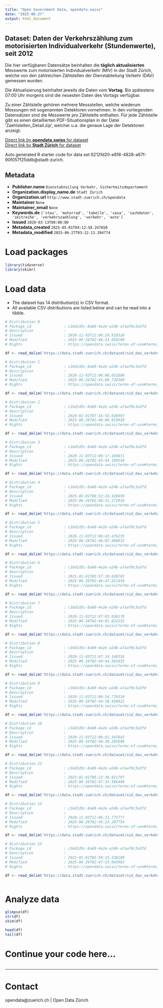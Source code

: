 ```yaml
---
title: "Open Government Data, opendata.swiss"
date: "2025-06-27"
output: html_document
---
```


## Dataset: Daten der Verkehrszählung zum motorisierten Individualverkehr (Stundenwerte), seit 2012

Die hier verfügbaren Datensätze beinhalten die **täglich aktualisierten** Messwerte zum motorisierten Individualverkehr (MIV) in der Stadt Zürich, welche von den zahlreichen Zählstellen der Dienstabteilung Verkehr (DAV) gemessen wurden.

Die Aktualisierung beinhaltet jeweils die Daten vom **Vortag**. Bis spätestens 07:00 Uhr morgens sind die neuesten Daten des Vortags verfügbar.

Zu einer Zählstelle gehören mehrere Messstellen, welche wiederum Messungen mit sogenannten Detektoren vornehmen. In den vorliegenden Datensätzen sind die Messwerte pro Zählstelle enthalten. Für jede Zählstelle gibt es einen detaillierten PDF-Situationsplan in der Datei 'Zaehlstellen_Detail.zip', welcher u.a. die genaue Lage der Detektoren anzeigt.

[Direct link by **opendata.swiss** for dataset](https://opendata.swiss/de/dataset/daten-der-verkehrszahlung-zum-motorisierten-individualverkehr-stundenwerte-seit-2012)<br>
[Direct link by **Stadt Zürich** for dataset](https://data.stadt-zuerich.ch/dataset/sid_dav_verkehrszaehlung_miv_od2031)

Auto generated R starter code for data set 6212fd20-e816-4828-a67f-90f057f25ddb@stadt-zurich.

## Metadata

- **Publisher.name** `Dienstabteilung Verkehr, Sicherheitsdepartement`
- **Organization.display_name.de** `Stadt Zürich`
- **Organization.url** `http://www.stadt-zuerich.ch/opendata`
- **Maintainer** `None`
- **Maintainer_email** `None`
- **Keywords.de** `['stau', 'motorrad', 'tabelle', 'sasa', 'sachdaten', 'zeitreihe', 'verkehrszaehlung', 'verkehr', 'auto']`
- **Issued** `2020-03-13T00:00:00`
- **Metadata_created** `2025-05-01T04:12:58.247650`
- **Metadata_modified** `2025-06-27T03:12:13.394774`


# Load packages

```r

library(tidyverse)
library(skimr)

```

# Load data

-   The dataset has 14 distribution(s) in CSV format.
-   All available CSV distributions are listed below and can be read into a tibble.

```r

# Distribution 0
# Package_id               : c16d1d5c-8a60-4e2e-a24b-a7aaf0c3a3fd
# Description              : 
# Issued                   : 2020-11-03T12:06:29.910316
# Modified                 : 2025-06-26T02:46:33.050160
# Rights                   : https://opendata.swiss/terms-of-use#terms_open

df <- read_delim('https://data.stadt-zuerich.ch/dataset/sid_dav_verkehrszaehlung_miv_od2031/download/sid_dav_verkehrszaehlung_miv_OD2031_2020.csv')

# Distribution 1
# Package_id               : c16d1d5c-8a60-4e2e-a24b-a7aaf0c3a3fd
# Description              : 
# Issued                   : 2020-11-03T12:06:08.651800
# Modified                 : 2025-06-26T02:45:08.728369
# Rights                   : https://opendata.swiss/terms-of-use#terms_open

df <- read_delim('https://data.stadt-zuerich.ch/dataset/sid_dav_verkehrszaehlung_miv_od2031/download/sid_dav_verkehrszaehlung_miv_OD2031_2016.csv')

# Distribution 2
# Package_id               : c16d1d5c-8a60-4e2e-a24b-a7aaf0c3a3fd
# Description              : 
# Issued                   : 2024-01-01T07:16:55.636997
# Modified                 : 2025-06-26T02:48:00.819020
# Rights                   : https://opendata.swiss/terms-of-use#terms_open

df <- read_delim('https://data.stadt-zuerich.ch/dataset/sid_dav_verkehrszaehlung_miv_od2031/download/sid_dav_verkehrszaehlung_miv_OD2031_2024.csv')

# Distribution 3
# Package_id               : c16d1d5c-8a60-4e2e-a24b-a7aaf0c3a3fd
# Description              : 
# Issued                   : 2020-11-03T12:06:17.169871
# Modified                 : 2025-06-26T02:45:44.199550
# Rights                   : https://opendata.swiss/terms-of-use#terms_open

df <- read_delim('https://data.stadt-zuerich.ch/dataset/sid_dav_verkehrszaehlung_miv_od2031/download/sid_dav_verkehrszaehlung_miv_OD2031_2018.csv')

# Distribution 4
# Package_id               : c16d1d5c-8a60-4e2e-a24b-a7aaf0c3a3fd
# Description              : 
# Issued                   : 2025-03-01T06:52:24.320659
# Modified                 : 2025-06-26T02:48:31.272919
# Rights                   : https://opendata.swiss/terms-of-use#terms_open

df <- read_delim('https://data.stadt-zuerich.ch/dataset/sid_dav_verkehrszaehlung_miv_od2031/download/sid_dav_verkehrszaehlung_miv_OD2031_2025.csv')

# Distribution 5
# Package_id               : c16d1d5c-8a60-4e2e-a24b-a7aaf0c3a3fd
# Description              : 
# Issued                   : 2020-11-03T12:06:43.476235
# Modified                 : 2025-06-26T02:46:07.480815
# Rights                   : https://opendata.swiss/terms-of-use#terms_open

df <- read_delim('https://data.stadt-zuerich.ch/dataset/sid_dav_verkehrszaehlung_miv_od2031/download/sid_dav_verkehrszaehlung_miv_OD2031_2019.csv')

# Distribution 6
# Package_id               : c16d1d5c-8a60-4e2e-a24b-a7aaf0c3a3fd
# Description              : 
# Issued                   : 2021-01-01T05:57:10.630765
# Modified                 : 2025-06-26T02:46:47.911450
# Rights                   : https://opendata.swiss/terms-of-use#terms_open

df <- read_delim('https://data.stadt-zuerich.ch/dataset/sid_dav_verkehrszaehlung_miv_od2031/download/sid_dav_verkehrszaehlung_miv_OD2031_2021.csv')

# Distribution 7
# Package_id               : c16d1d5c-8a60-4e2e-a24b-a7aaf0c3a3fd
# Description              : 
# Issued                   : 2020-11-03T12:07:03.038170
# Modified                 : 2025-06-26T02:44:01.822235
# Rights                   : https://opendata.swiss/terms-of-use#terms_open

df <- read_delim('https://data.stadt-zuerich.ch/dataset/sid_dav_verkehrszaehlung_miv_od2031/download/sid_dav_verkehrszaehlung_miv_OD2031_2012.csv')

# Distribution 8
# Package_id               : c16d1d5c-8a60-4e2e-a24b-a7aaf0c3a3fd
# Description              : 
# Issued                   : 2020-11-03T12:07:14.149316
# Modified                 : 2025-06-26T02:44:44.501635
# Rights                   : https://opendata.swiss/terms-of-use#terms_open

df <- read_delim('https://data.stadt-zuerich.ch/dataset/sid_dav_verkehrszaehlung_miv_od2031/download/sid_dav_verkehrszaehlung_miv_OD2031_2015.csv')

# Distribution 9
# Package_id               : c16d1d5c-8a60-4e2e-a24b-a7aaf0c3a3fd
# Description              : 
# Issued                   : 2020-11-03T12:06:54.770310
# Modified                 : 2025-06-26T02:44:18.450821
# Rights                   : https://opendata.swiss/terms-of-use#terms_open

df <- read_delim('https://data.stadt-zuerich.ch/dataset/sid_dav_verkehrszaehlung_miv_od2031/download/sid_dav_verkehrszaehlung_miv_OD2031_2013.csv')

# Distribution 10
# Package_id               : c16d1d5c-8a60-4e2e-a24b-a7aaf0c3a3fd
# Description              : 
# Issued                   : 2020-11-03T12:06:01.347642
# Modified                 : 2025-06-26T02:44:30.285688
# Rights                   : https://opendata.swiss/terms-of-use#terms_open

df <- read_delim('https://data.stadt-zuerich.ch/dataset/sid_dav_verkehrszaehlung_miv_od2031/download/sid_dav_verkehrszaehlung_miv_OD2031_2014.csv')

# Distribution 11
# Package_id               : c16d1d5c-8a60-4e2e-a24b-a7aaf0c3a3fd
# Description              : 
# Issued                   : 2023-01-01T06:13:36.021797
# Modified                 : 2025-06-26T02:47:33.586490
# Rights                   : https://opendata.swiss/terms-of-use#terms_open

df <- read_delim('https://data.stadt-zuerich.ch/dataset/sid_dav_verkehrszaehlung_miv_od2031/download/sid_dav_verkehrszaehlung_miv_OD2031_2023.csv')

# Distribution 12
# Package_id               : c16d1d5c-8a60-4e2e-a24b-a7aaf0c3a3fd
# Description              : 
# Issued                   : 2020-11-03T12:06:31.775777
# Modified                 : 2025-06-26T02:45:23.207754
# Rights                   : https://opendata.swiss/terms-of-use#terms_open

df <- read_delim('https://data.stadt-zuerich.ch/dataset/sid_dav_verkehrszaehlung_miv_od2031/download/sid_dav_verkehrszaehlung_miv_OD2031_2017.csv')

# Distribution 13
# Package_id               : c16d1d5c-8a60-4e2e-a24b-a7aaf0c3a3fd
# Description              : 
# Issued                   : 2022-01-01T05:59:15.338190
# Modified                 : 2025-06-26T02:47:15.045983
# Rights                   : https://opendata.swiss/terms-of-use#terms_open

df <- read_delim('https://data.stadt-zuerich.ch/dataset/sid_dav_verkehrszaehlung_miv_od2031/download/sid_dav_verkehrszaehlung_miv_OD2031_2022.csv')



```

# Analyze data

```r

glimpse(df)
str(df)
skim(df)

head(df)
tail(df)

```

# Continue your code here...

```r

```

------------------------------------------------------------------------

# Contact

opendata@zuerich.ch | Open Data Zürich
